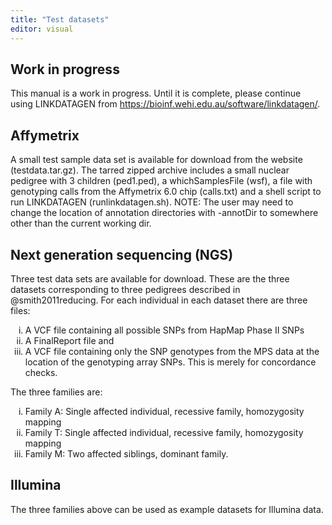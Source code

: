 ```yaml
---
title: "Test datasets"
editor: visual
---
```


::: callout-warning
## Work in progress

This manual is a work in progress. Until it is complete, please continue using LINKDATAGEN from <https://bioinf.wehi.edu.au/software/linkdatagen/>.
:::

## Affymetrix

A small test sample data set is available for download from the website (testdata.tar.gz). The tarred zipped archive includes a small nuclear pedigree with 3 children (ped1.ped), a whichSamplesFile (wsf), a file with genotyping calls from the Affymetrix 6.0 chip (calls.txt) and a shell script to run LINKDATAGEN (runlinkdatagen.sh). NOTE: The user may need to change the location of annotation directories with -annotDir to somewhere other than the current working dir.

## Next generation sequencing (NGS)

Three test data sets are available for download. These are the three datasets corresponding to three pedigrees described in @smith2011reducing. For each individual in each dataset there are three files:

(i) A VCF file containing all possible SNPs from HapMap Phase II SNPs
(ii) A FinalReport file and
(iii) A VCF file containing only the SNP genotypes from the MPS data at the location of the genotyping array SNPs. This is merely for concordance checks.

The three families are:

(i) Family A: Single affected individual, recessive family, homozygosity mapping
(ii) Family T: Single affected individual, recessive family, homozygosity mapping
(iii) Family M: Two affected siblings, dominant family.

## Illumina

The three families above can be used as example datasets for Illumina data.
